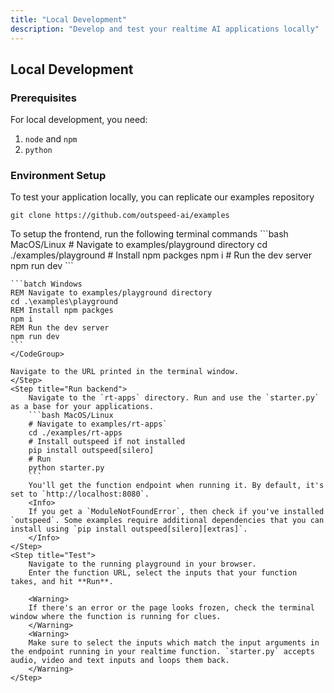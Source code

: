 ```yaml
---
title: "Local Development"
description: "Develop and test your realtime AI applications locally"
---
```


## Local Development

### Prerequisites

For local development, you need:

1. `node` and `npm`
2. `python`

### Environment Setup

<Steps>
  <Step title="Clone examples">

To test your application locally, you can replicate our examples repository

```
git clone https://github.com/outspeed-ai/examples
```

  </Step>
  <Step title="Setup frontend">
    To setup the frontend, run the following terminal commands
    <CodeGroup>
    ```bash MacOS/Linux
    # Navigate to examples/playground directory
    cd ./examples/playground
    # Install npm packges 
    npm i
    # Run the dev server
    npm run dev
    ```

    ```batch Windows
    REM Navigate to examples/playground directory
    cd .\examples\playground
    REM Install npm packges
    npm i
    REM Run the dev server
    npm run dev
    ```
    </CodeGroup>

    Navigate to the URL printed in the terminal window.
    </Step>
    <Step title="Run backend">
        Navigate to the `rt-apps` directory. Run and use the `starter.py` as a base for your applications.
        ```bash MacOS/Linux
        # Navigate to examples/rt-apps`
        cd ./examples/rt-apps
        # Install outspeed if not installed
        pip install outspeed[silero]
        # Run
        python starter.py
        ```
        You'll get the function endpoint when running it. By default, it's set to `http://localhost:8080`.
        <Info>
        If you get a `ModuleNotFoundError`, then check if you've installed `outspeed`. Some examples require additional dependencies that you can install using `pip install outspeed[silero][extras]`.
        </Info>
    </Step>
    <Step title="Test">
        Navigate to the running playground in your browser.
        Enter the function URL, select the inputs that your function takes, and hit **Run**.

        <Warning>
        If there's an error or the page looks frozen, check the terminal window where the function is running for clues.
        </Warning>
        <Warning>
        Make sure to select the inputs which match the input arguments in the endpoint running in your realtime function. `starter.py` accepts audio, video and text inputs and loops them back.
        </Warning>
    </Step>

</Steps>
